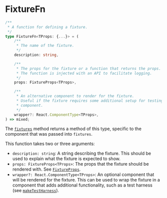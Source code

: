 
<Meta
    title="Packages / Testing / Fixtures / Types / FixtureFn"
/>

# FixtureFn

```ts
/**
 * A function for defining a fixture.
 */
type FixtureFn<TProps: {...}> = (
    /**
     * The name of the fixture.
     */
    description: string,

    /**
     * The props for the fixture or a function that returns the props.
     * The function is injected with an API to facilitate logging.
     */
    props: FixtureProps<TProps>,

    /**
     * An alternative component to render for the fixture.
     * Useful if the fixture requires some additional setup for testing the
     * component.
     */
    wrapper?: React.ComponentType<TProps>,
) => mixed;

```

The <a href="./?path=/docs/packages-testing-fixtures-exports-fixtures--docs">`fixtures`</a> method returns a method of this type, specific to the component that was passed into `fixtures`.

This function takes two or three arguments:

-   `description: string`: A string describing the fixture. This should be used to explain what the fixture is expected to show.
-   `props: FixtureProps<TProps>`: The props that the fixture should be rendered with. See <a href="./?path=/docs/packages-testing-fixtures-types-fixtureprops--docs">`FixtureProps`</a>.
-   `wrapper?: React.ComponentType<TProps>`: An optional component that will be rendered for the fixture. This can be used to wrap the fixture in a component that adds additional functionality, such as a test harness (see <a href="./?path=/docs/packages-testing-test-harness-exports-maketestharness--docs">`makeTestHarness`</a>).
